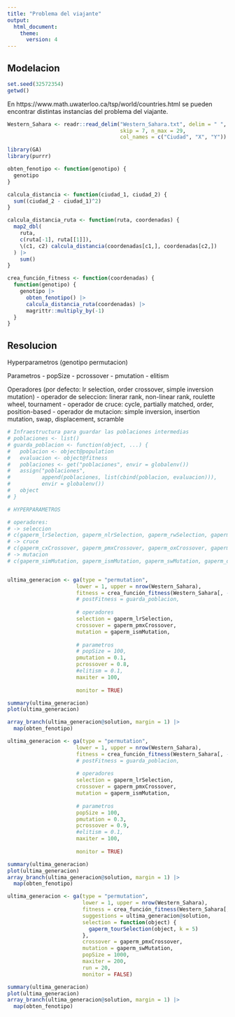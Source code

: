 ```yaml
---
title: "Problema del viajante"
output:
  html_document:
    theme:
      version: 4
---
```


## Modelacion

```r
set.seed(32572354)
getwd()
```

En https://www.math.uwaterloo.ca/tsp/world/countries.html se pueden encontrar distintas instancias del problema del viajante.

```r
Western_Sahara <- readr::read_delim("Western_Sahara.txt", delim = " ",
                                    skip = 7, n_max = 29,
                                    col_names = c("Ciudad", "X", "Y"))
```

```r
library(GA)
library(purrr)

obten_fenotipo <- function(genotipo) {
  genotipo
}

calcula_distancia <- function(ciudad_1, ciudad_2) {
  sum((ciudad_2 - ciudad_1)^2)
}

calcula_distancia_ruta <- function(ruta, coordenadas) {
  map2_dbl(
    ruta,
    c(ruta[-1], ruta[[1]]),
    \(c1, c2) calcula_distancia(coordenadas[c1,], coordenadas[c2,])
  ) |> 
    sum()
}

crea_función_fitness <- function(coordenadas) {
  function(genotipo) {
    genotipo |> 
      obten_fenotipo() |> 
      calcula_distancia_ruta(coordenadas) |> 
      magrittr::multiply_by(-1)
  }
}
```


## Resolucion
Hyperparametros (genotipo permutacion)

Parametros
- popSize
- pcrossover
- pmutation
- elitism

Operadores (por defecto: lr selection, order crossover, simple inversion mutation)
- operador de seleccion: linerar rank, non-linear rank, roulette wheel, tournament
- operador de cruce: cycle, partially matched, order, position-based
- operador de mutacion: simple inversion, insertion mutation, swap, displacement, scramble
```r
# Infraestructura para guardar las poblaciones intermedias
# poblaciones <- list()
# guarda_poblacion <- function(object, ...) {
#   poblacion <- object@population
#   evaluacion <- object@fitness
#   poblaciones <- get("poblaciones", envir = globalenv())
#   assign("poblaciones",
#          append(poblaciones, list(cbind(poblacion, evaluacion))),
#          envir = globalenv())
#   object
# }

# HYPERPARAMETROS

# operadores:
# -> seleccion
# c(gaperm_lrSelection, gaperm_nlrSelection, gaperm_rwSelection, gaperm_tourSelection)
# -> cruce
# c(gaperm_cxCrossover, gaperm_pmxCrossover, gaperm_oxCrossover, gaperm_pbxCrossover)
# -> mutacion
# c(gaperm_simMutation, gaperm_ismMutation, gaperm_swMutation, gaperm_dmMutation, gaperm_scrMutation)


ultima_generacion <- ga(type = "permutation",
                      lower = 1, upper = nrow(Western_Sahara),
                      fitness = crea_función_fitness(Western_Sahara[, -1]),
                      # postFitness = guarda_poblacion,
                        
                      # operadores
                      selection = gaperm_lrSelection,
                      crossover = gaperm_pmxCrossover,
                      mutation = gaperm_ismMutation,
                         
                      # parametros
                      # popSize = 100,
                      pmutation = 0.1,
                      pcrossover = 0.8,
                      #elitism = 0.1,
                      maxiter = 100,
                      
                      monitor = TRUE)

summary(ultima_generacion)
plot(ultima_generacion)
```

```r
array_branch(ultima_generacion@solution, margin = 1) |> 
  map(obten_fenotipo)
```

```r
ultima_generacion <- ga(type = "permutation",
                      lower = 1, upper = nrow(Western_Sahara),
                      fitness = crea_función_fitness(Western_Sahara[, -1]),
                      # postFitness = guarda_poblacion,
                        
                      # operadores
                      selection = gaperm_lrSelection,
                      crossover = gaperm_pmxCrossover,
                      mutation = gaperm_ismMutation,
                         
                      # parametros
                      popSize = 100,
                      pmutation = 0.3,
                      pcrossover = 0.9,
                      #elitism = 0.1,
                      maxiter = 100,
                      
                      monitor = TRUE)

summary(ultima_generacion)
plot(ultima_generacion)
array_branch(ultima_generacion@solution, margin = 1) |> 
  map(obten_fenotipo)
```

```r
ultima_generacion <- ga(type = "permutation",
                        lower = 1, upper = nrow(Western_Sahara),
                        fitness = crea_función_fitness(Western_Sahara[, -1]),
                        suggestions = ultima_generacion@solution,
                        selection = function(object) {
                          gaperm_tourSelection(object, k = 5)
                        },
                        crossover = gaperm_pmxCrossover,
                        mutation = gaperm_swMutation,
                        popSize = 1000,
                        maxiter = 200,
                        run = 20,
                        monitor = FALSE)

summary(ultima_generacion)
plot(ultima_generacion)
array_branch(ultima_generacion@solution, margin = 1) |> 
  map(obten_fenotipo)
```
